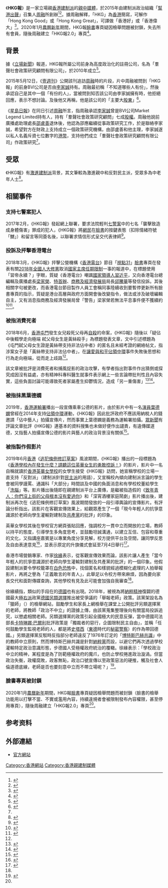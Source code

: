 《'''HKG報'''》是一家立場親[[香港建制派|香港建制派]]的[[親中媒體|親中媒體]]，於2015年由建制派政治組織「[[幫港出聲|幫港出聲]]」召集人[[周融|周融]]所創辦<ref>{{cite news|title=馮煒光批「天下為公」眾籌　交何俊仁作律師費　林卓廷：從無隱瞞何俊仁角色|url=https://thestandnews.com/politics/%E9%A6%AE%E7%85%92%E5%85%89%E6%89%B9-%E5%A4%A9%E4%B8%8B%E7%82%BA%E5%85%AC-%E7%9C%BE%E7%B1%8C-%E4%BA%A4%E4%BD%95%E4%BF%8A%E4%BB%81%E4%BD%9C%E5%BE%8B%E5%B8%AB%E8%B2%BB-%E6%9E%97%E5%8D%93%E5%BB%B7-%E5%BE%9E%E7%84%A1%E9%9A%B1%E7%9E%9E%E4%BD%95%E4%BF%8A%E4%BB%81%E8%A7%92%E8%89%B2/|agency=立場新聞|date=2018-04-25|accessdate=2018-07-15|archive-date=2018-06-19|archive-url=https://web.archive.org/web/20180619163259/https://thestandnews.com/politics/%E9%A6%AE%E7%85%92%E5%85%89%E6%89%B9-%E5%A4%A9%E4%B8%8B%E7%82%BA%E5%85%AC-%E7%9C%BE%E7%B1%8C-%E4%BA%A4%E4%BD%95%E4%BF%8A%E4%BB%81%E4%BD%9C%E5%BE%8B%E5%B8%AB%E8%B2%BB-%E6%9E%97%E5%8D%93%E5%BB%B7-%E5%BE%9E%E7%84%A1%E9%9A%B1%E7%9E%9E%E4%BD%95%E4%BF%8A%E4%BB%81%E8%A7%92%E8%89%B2/|dead-url=no}}</ref><ref>{{cite news|title=煒光獲准賣保險開公關公司　《HKG報》撰稿齋評中國發展|url=https://www.post852.com/227833/%E9%A6%AE%E7%85%92%E5%85%89%E7%8D%B2%E5%87%86%E8%B3%A3%E4%BF%9D%E9%9A%AA%E9%96%8B%E5%85%AC%E9%97%9C%E5%85%AC%E5%8F%B8%E3%80%80%E3%80%8Ahkg%E5%A0%B1%E3%80%8B%E6%92%B0%E7%A8%BF%E9%BD%8B%E8%A9%95/|agency=香港01|date=2017-09-01|accessdate=2018-07-15|archive-date=2018-07-07|archive-url=https://web.archive.org/web/20180707033637/https://www.post852.com/227833/%e9%a6%ae%e7%85%92%e5%85%89%e7%8d%b2%e5%87%86%e8%b3%a3%e4%bf%9d%e9%9a%aa%e9%96%8b%e5%85%ac%e9%97%9c%e5%85%ac%e5%8f%b8%e3%80%80%e3%80%8ahkg%e5%a0%b1%e3%80%8b%e6%92%b0%e7%a8%bf%e9%bd%8b%e8%a9%95/|dead-url=yes}}</ref>。據周融解釋，「HKG」為[[香港|香港]]簡寫，可解作「Hong Kong Good」或「Hong Kong Great」，可譯做「香港好」或「香港偉大」<ref>{{cite news |title=周融稱自資數十萬搞網媒「HKG」 可譯「香港偉大」 |url=https://m.mingpao.com/ins/%E6%B8%AF%E8%81%9E/article/20150429/s00001/1430278518958/%E5%91%A8%E8%9E%8D%E7%A8%B1%E8%87%AA%E8%B3%87%E6%95%B8%E5%8D%81%E8%90%AC%E6%90%9E%E7%B6%B2%E5%AA%92%E3%80%8Chkg%E3%80%8D-%E5%8F%AF%E8%AD%AF%E3%80%8C%E9%A6%99%E6%B8%AF%E5%81%89%E5%A4%A7%E3%80%8D |agency=明報 |date=2015-04-29 |accessdate=2019-02-11 |archive-date=2019-02-12 |archive-url=https://web.archive.org/web/20190212070555/https://m.mingpao.com/ins/%e6%b8%af%e8%81%9e/article/20150429/s00001/1430278518958/%e5%91%a8%e8%9e%8d%e7%a8%b1%e8%87%aa%e8%b3%87%e6%95%b8%e5%8d%81%e8%90%ac%e6%90%9e%e7%b6%b2%e5%aa%92%e3%80%8chkg%e3%80%8d-%e5%8f%af%e8%ad%af%e3%80%8c%e9%a6%99%e6%b8%af%e5%81%89%e5%a4%a7%e3%80%8d |dead-url=no }}</ref>。2020年1月[[農曆新年|農曆新年]]期間，HKG報[[臉書|臉書]]專頁疑因檢舉問題被封鎖，失去所有會員，隨後周融建立「HKG報2.0」專頁<ref name="hk02">{{cite news |author1=李家樑 |title=HKG報被facebook封鎖　轉推2.0版　周融用岳飛名言表心迹 |url=https://www.hk01.com/%E6%95%B8%E7%A2%BC%E7%94%9F%E6%B4%BB/428499/hkg%E5%A0%B1%E8%A2%ABfacebook%E5%B0%81%E9%8E%96-%E8%BD%89%E6%8E%A82-0%E7%89%88-%E5%91%A8%E8%9E%8D%E7%94%A8%E5%B2%B3%E9%A3%9B%E5%90%8D%E8%A8%80%E8%A1%A8%E5%BF%83%E8%BF%B9 |agency=HK01 |date=2020-01-31 |accessdate=2020-02-04 |archive-date=2020-02-04 |archive-url=https://web.archive.org/web/20200204033036/https://www.hk01.com/%E6%95%B8%E7%A2%BC%E7%94%9F%E6%B4%BB/428499/hkg%E5%A0%B1%E8%A2%ABfacebook%E5%B0%81%E9%8E%96-%E8%BD%89%E6%8E%A82-0%E7%89%88-%E5%91%A8%E8%9E%8D%E7%94%A8%E5%B2%B3%E9%A3%9B%E5%90%8D%E8%A8%80%E8%A1%A8%E5%BF%83%E8%BF%B9 |dead-url=no }}</ref>。

==背景==
據《[[立場新聞|立場新聞]]》報道，HKG報所屬公司前身為高度政治化的註冊公司，名為「羣聲社會政策研究顧問有限公司」，於2010年成立<ref>{{Cite news|url=https://thestandnews.com/politics/%E5%91%A8%E8%9E%8D%E8%BE%A6-hkg%E5%A0%B1-%E5%85%AC%E5%8F%B8%E5%89%8D%E8%BA%AB%E5%81%9A%E6%94%BF%E7%AD%96%E7%A0%94%E7%A9%B6-%E6%9D%8E%E5%AE%B6%E8%AA%A0%E6%89%93%E6%9C%AC%E7%99%BE%E8%90%AC/|title=周融辦「HKG報」公司　李家誠曾打本七位數　已售股權予周|author=|date=2015-05-12|work=|newspaper=立場新聞|accessdate=2017-05-12|language=|archive-date=2018-05-22|archive-url=https://web.archive.org/web/20180522181402/https://thestandnews.com/politics/%E5%91%A8%E8%9E%8D%E8%BE%A6-hkg%E5%A0%B1-%E5%85%AC%E5%8F%B8%E5%89%8D%E8%BA%AB%E5%81%9A%E6%94%BF%E7%AD%96%E7%A0%94%E7%A9%B6-%E6%9D%8E%E5%AE%B6%E8%AA%A0%E6%89%93%E6%9C%AC%E7%99%BE%E8%90%AC/|dead-url=no}}</ref>。

2015年5月12日，《[[壹週刊_(香港)|壹週刊]]》公開該刊追訪[[周融|周融]]時的片段，片中周融被問到「HKG報」的前身BVI公司是否由[[李家誠|李家誠]]持有。周融最初稱「不知道哪些人有份」，然後承認自己是其中一個「有份的人」，當被問到知否該公司由李家誠擁有時，他拒絕回應，表示不想討論。及後他又再稱，他是該公司的「主要大[[股東|股東]]」<ref name="stand01">{{cite news|title=周融獲四叔細仔打本創網媒「HKG報」被壹仔質問後疑自爆|url=https://www.thestandnews.com/politics/%E5%91%A8%E8%9E%8D%E7%8D%B2%E5%9B%9B%E5%8F%94%E7%B4%B0%E4%BB%94%E6%89%93%E6%9C%AC%E5%89%B5%E7%B6%B2%E5%AA%92-hkg%E5%A0%B1-%E8%A2%AB%E5%A3%B9%E4%BB%94%E8%B3%AA%E5%95%8F%E5%BE%8C%E7%96%91%E8%87%AA%E7%88%86/|agency=立場新聞|date=2015-05-12|accessdate=2018-05-22|archive-date=2018-05-22|archive-url=https://web.archive.org/web/20180522181149/https://www.thestandnews.com/politics/%E5%91%A8%E8%9E%8D%E7%8D%B2%E5%9B%9B%E5%8F%94%E7%B4%B0%E4%BB%94%E6%89%93%E6%9C%AC%E5%89%B5%E7%B6%B2%E5%AA%92-hkg%E5%A0%B1-%E8%A2%AB%E5%A3%B9%E4%BB%94%E8%B3%AA%E5%95%8F%E5%BE%8C%E7%96%91%E8%87%AA%E7%88%86/|dead-url=no}}</ref>。

《[[星島日報|星島日報]]》在同日引述[[周融|周融]]所言，指周融承認[[李家誠|李家誠]]曾是BVI公司Market Legend Limited持有人，持有「羣聲社會政策研究顧問」七成[[股權|股權]]。周融他說前廣播處助理處長[[邵盧善|邵盧善]]退休後，他認為邵應繼續從事政策研究工作，於是聯絡李家誠，希望對方在財政上支持成立一個政策研究機構，由邵盧善和他主理，李家誠遂以私人名義斥資七位數字的[[港幣|港幣]]，支持他們成立「羣聲社會政策研究顧問有限公司」作政策研究<ref name="stand01"/>。

==受眾==
《HKG報》有[[激進建制派|激進建制派]]背景，其文筆較為激進親中和反對民主派，受眾多為中老年人士<ref>{{cite news |author1=張秀賢 |title=網上輿論戰，建制已超前——難怪周融獲厚待 |url=https://www.hk01.com/01%E5%8D%9A%E8%A9%95-%E6%94%BF%E7%B6%93%E7%A4%BE/59649/%E7%B6%B2%E4%B8%8A%E8%BC%BF%E8%AB%96%E6%88%B0-%E5%BB%BA%E5%88%B6%E5%B7%B2%E8%B6%85%E5%89%8D-%E9%9B%A3%E6%80%AA%E5%91%A8%E8%9E%8D%E7%8D%B2%E5%8E%9A%E5%BE%85 |agency=香港01 |date=2016-12-13 |accessdate=2018-07-16 |archive-date=2018-07-16 |archive-url=https://web.archive.org/web/20180716111755/https://www.hk01.com/01%E5%8D%9A%E8%A9%95-%E6%94%BF%E7%B6%93%E7%A4%BE/59649/%E7%B6%B2%E4%B8%8A%E8%BC%BF%E8%AB%96%E6%88%B0-%E5%BB%BA%E5%88%B6%E5%B7%B2%E8%B6%85%E5%89%8D-%E9%9B%A3%E6%80%AA%E5%91%A8%E8%9E%8D%E7%8D%B2%E5%8E%9A%E5%BE%85 |dead-url=no }}</ref>。

==相關事件==
===支持七警案犯人===
2017年2月，《HKG報》發起網上聯署，要求法院輕判[[七警案|七警案]]中的七名「襲擊致造成身體傷害」罪成的犯人，《HKG報》將[[網民|網民]]在[[臉書|臉書]]的按鍵表態（扣除情緒符號「嬲」）和留言等同簽名後，以聯署求情信形式呈交代表律師<ref>{{cite news |title=《HKG報》發起網上聯署　求法院輕判七警　網民一like即當簽咗 |url=https://thestandnews.com/politics/hkg%E5%A0%B1-%E7%99%BC%E8%B5%B7%E7%B6%B2%E4%B8%8A%E8%81%AF%E7%BD%B2-%E6%B1%82%E6%B3%95%E9%99%A2%E8%BC%95%E5%88%A4%E4%B8%83%E8%AD%A6-%E7%B6%B2%E6%B0%91%E4%B8%80like%E5%8D%B3%E7%95%B6%E7%B0%BD%E5%92%97/ |agency=立場新聞 |date=2017-02-14 |accessdate=2018-07-18 |archive-date=2018-07-18 |archive-url=https://web.archive.org/web/20180718114706/https://thestandnews.com/politics/hkg%E5%A0%B1-%E7%99%BC%E8%B5%B7%E7%B6%B2%E4%B8%8A%E8%81%AF%E7%BD%B2-%E6%B1%82%E6%B3%95%E9%99%A2%E8%BC%95%E5%88%A4%E4%B8%83%E8%AD%A6-%E7%B6%B2%E6%B0%91%E4%B8%80like%E5%8D%B3%E7%95%B6%E7%B0%BD%E5%92%97/ |dead-url=no }}</ref>。

===投訴及抨擊香港電台===
2018年3月，《HKG報》抨擊公營機構《[[香港電台|香港電台]]》節目「[[視點31|視點31]]」[[臉書|臉書]]專頁在發表有關[[中華人民共和國憲法修正案_(2018年)|2018年全國人大修憲]]取消[[廢除幹部領導職務終身制|國家主席任期限制]]一事的報道中，在標題使用「習帝永續？」字眼，質疑《香港電台》嘲諷[[黨和國家領導人|國家領導人]][[習近平|習近平]]，又向香港電台總編輯及廣播處長[[梁家荣_(传媒工作者)|梁家榮]]、[[香港特別行政區行政長官辦公室|特首辦]]、[[商務及經濟發展局|商務及經濟發展局]]局長[[邱騰華|邱騰華]]等發信投訴。其後相關字句被更改，而香港電台節目製作人員工會稱同事陸續收到要暫停更新所有臉書專頁的指示，質疑是港台高層與政府方面開會後改變指令，做法或涉及破壞編輯自主，又有消息指商務及經濟發展局曾「警告」梁家榮若無法平息事件便不獲續約<ref>{{cite news |title=梁家榮認「習帝永續？」用字有問題　若負責起題會改為「是否習帝永續？」 |url=https://www.post852.com/245987/%E6%A2%81%E5%AE%B6%E6%A6%AE%E8%AA%8D%E3%80%8C%E7%BF%92%E5%B8%9D%E6%B0%B8%E7%BA%8C%EF%BC%9F%E3%80%8D%E7%94%A8%E5%AD%97%E6%9C%89%E5%95%8F%E9%A1%8C%E3%80%80%E8%8B%A5%E8%B2%A0%E8%B2%AC%E8%B5%B7%E9%A1%8C/ |agency=852郵報 |date=2018-03-26 |accessdate=2018-07-23 |archive-date=2018-07-23 |archive-url=https://web.archive.org/web/20180723064145/https://www.post852.com/245987/%E6%A2%81%E5%AE%B6%E6%A6%AE%E8%AA%8D%E3%80%8C%E7%BF%92%E5%B8%9D%E6%B0%B8%E7%BA%8C%EF%BC%9F%E3%80%8D%E7%94%A8%E5%AD%97%E6%9C%89%E5%95%8F%E9%A1%8C%E3%80%80%E8%8B%A5%E8%B2%A0%E8%B2%AC%E8%B5%B7%E9%A1%8C/ |dead-url=no }}</ref><ref>{{cite news |title=用「習帝永續」字眼惹《HKG報》狙擊　港台下令暫停更新FB專頁 |url=https://thestandnews.com/politics/%E7%94%A8-%E7%BF%92%E5%B8%9D%E6%B0%B8%E7%BA%8C-%E5%AD%97%E7%9C%BC%E6%83%B9-hkg%E5%A0%B1-%E7%8B%99%E6%93%8A-%E6%B8%AF%E5%8F%B0%E4%B8%8B%E4%BB%A4%E6%9A%AB%E5%81%9C%E6%9B%B4%E6%96%B0fb%E5%B0%88%E9%A0%81/ |agency=立場新聞 |date=2018-03-09 |accessdate=2018-07-23 |archive-date=2018-07-23 |archive-url=https://web.archive.org/web/20180723064409/https://thestandnews.com/politics/%E7%94%A8-%E7%BF%92%E5%B8%9D%E6%B0%B8%E7%BA%8C-%E5%AD%97%E7%9C%BC%E6%83%B9-hkg%E5%A0%B1-%E7%8B%99%E6%93%8A-%E6%B8%AF%E5%8F%B0%E4%B8%8B%E4%BB%A4%E6%9A%AB%E5%81%9C%E6%9B%B4%E6%96%B0fb%E5%B0%88%E9%A0%81/ |dead-url=no }}</ref>。

===被指消費死者===
2018年6月，[[香港|香港]][[屯門|屯門]]發生女兒殺死父母再[[自殺|自殺]]的命案，《HKG報》隨後以「疑佔中後輟學走向極端 弒父母女生是黃絲殺手」為標題發表文章，文中引述標題為《屯門弑父母女生證是黃絲帶支持非法佔中者》的匿名且未經考證的網絡帖文，指涉案女子是「黃絲帶支持非法佔中者」，在[[讓愛與和平佔領中環|讓愛與和平佔領中環]]事件失敗後思想和行為走向極端，從而走上歧路<ref name="st01"/>。

該文章被批評是消費死者和捕風捉影的政治攻擊，有學者指出對事件作出猜側或探究成因沒有益處，亦有精神科專科醫生就事件表示網上一些言論帶批判性且內容失實，這些負面討論可能導致死者家屬產生抑鬱情況，造成「另一重傷害」<ref name="st01">{{cite news |title=【三屍命案】《HKG報》稱女事主疑佔中後變極端　羅冠聰：消費死者、捕風捉影 |url=https://thestandnews.com/politics/%E4%B8%89%E5%B1%8D%E5%91%BD%E6%A1%88-hkg%E5%A0%B1-%E7%A8%B1%E5%A5%B3%E4%BA%8B%E4%B8%BB%E7%96%91%E4%BD%94%E4%B8%AD%E5%BE%8C%E8%AE%8A%E6%A5%B5%E7%AB%AF-%E7%BE%85%E5%86%A0%E8%81%B0-%E6%B6%88%E8%B2%BB%E6%AD%BB%E8%80%85-%E6%8D%95%E9%A2%A8%E6%8D%89%E5%BD%B1/ |agency=立場新聞 |date=2018-06-21 |accessdate=2018-07-18 |archive-date=2018-07-18 |archive-url=https://web.archive.org/web/20180718114938/https://thestandnews.com/politics/%E4%B8%89%E5%B1%8D%E5%91%BD%E6%A1%88-hkg%E5%A0%B1-%E7%A8%B1%E5%A5%B3%E4%BA%8B%E4%B8%BB%E7%96%91%E4%BD%94%E4%B8%AD%E5%BE%8C%E8%AE%8A%E6%A5%B5%E7%AB%AF-%E7%BE%85%E5%86%A0%E8%81%B0-%E6%B6%88%E8%B2%BB%E6%AD%BB%E8%80%85-%E6%8D%95%E9%A2%A8%E6%8D%89%E5%BD%B1/ |dead-url=no }}</ref><ref>{{cite news |title=倫常血案扯上政治立場 親建制網媒引文捱批 |url=http://www.singpao.com.hk/index.php?fi=news1&id=74031 |agency=成報 |date=2018-06-22 |accessdate=2018-07-18 |archive-date=2018-07-18 |archive-url=https://web.archive.org/web/20180718174334/http://www.singpao.com.hk/index.php?fi=news1&id=74031 |dead-url=no }}</ref>。

===被指抹黑葉德嫻===
2019年，[[香港運輸署|香港運輸署]]播出一段宣傳乘車公德的影片，由於影片中有一名[[演員|演員]][[葉德嫻|葉德嫻]]曾經在2014年支持[[佔領中環|佔領中環]]運動，《HKG報》因此批評政府不應該用納稅人的錢邀請「佔中藝人」拍攝宣傳片，然而事實上葉德嫻是義務為運輸署拍攝。[[眾新聞|眾新聞]]有評論文章批評《HKG報》連基本的資料搜集也未做好便作出譴責，有違傳媒道德，又指藝人拍攝宣傳公德的影片與藝人的政治背景沒有關係<ref>{{cite news |title=文革2019 |url=https://www.hkcnews.com/article/18743/hkg%E5%A0%B1-%E8%91%89%E5%BE%B7%E5%AB%BB-%E9%81%8B%E8%BC%B8%E7%BD%B2-18743/hkg%E5%A0%B1?__cf_chl_jschl_tk__=8b4e75351ae537ea6219cf47a54c69752c585eb4-1580451986-0-ASzCdGJzkzG18nTHlEXbL6v7Zv0otMvvoJ47OlQTzBVneaOJxOYev_KamLLCCb7x2WHa9KunD2fRdLqiq3F9B03Ut8TFclnip_MN4qgKpq2Q94_n3SSYDuRcYVuDV7nw76i2V-oNGMPrNGrsXp0G8M0o68o1JrseAgflxyB8rGXDicVcD1j1yghVbnX68ECldh3I5UqC-jny8kI3JlxQqtZdqNfHL_oP2uy4FIVn6ihWULo5z4hBjgKQ0uieO9ynFI4Sq8EIbi3iVhZHCKV8QcjfM4dZABz5cLQH-YkZSMcBzBOxnUdzCyUeLvjPEcaA5LcEeTMeEhJSXdNGJDu8_A9N9LfH2jVXioyzfmkCSuMcafj44HElyiCo6xNyz7BbTR6tUXvKFiI5-2NWuDfmvPs |agency=眾新聞 |date=2019-02-28 |accessdate=2020-01-31 |archive-date=2020-01-31 |archive-url=https://web.archive.org/web/20200131063726/https://www.hkcnews.com/article/18743/hkg%25E5%25A0%25B1-%25E8%2591%2589%25E5%25BE%25B7%25E5%25AB%25BB-%25E9%2581%258B%25E8%25BC%25B8%25E7%25BD%25B2-18743/hkg%25E5%25A0%25B1%3F__cf_chl_jschl_tk__%3D8b4e75351ae537ea6219cf47a54c69752c585eb4-1580451986-0-ASzCdGJzkzG18nTHlEXbL6v7Zv0otMvvoJ47OlQTzBVneaOJxOYev_KamLLCCb7x2WHa9KunD2fRdLqiq3F9B03Ut8TFclnip_MN4qgKpq2Q94_n3SSYDuRcYVuDV7nw76i2V-oNGMPrNGrsXp0G8M0o68o1JrseAgflxyB8rGXDicVcD1j1yghVbnX68ECldh3I5UqC-jny8kI3JlxQqtZdqNfHL_oP2uy4FIVn6ihWULo5z4hBjgKQ0uieO9ynFI4Sq8EIbi3iVhZHCKV8QcjfM4dZABz5cLQH-YkZSMcBzBOxnUdzCyUeLvjPEcaA5LcEeTMeEhJSXdNGJDu8_A9N9LfH2jVXioyzfmkCSuMcafj44HElyiCo6xNyz7BbTR6tUXvKFiI5-2NWuDfmvPs |dead-url=no }}</ref>。

===被指製作假影片===
{{main|HKG報訪問自稱英華女學校學生影片}}
2019年6月[[香港|香港]]《[[2019年逃犯及刑事事宜相互法律協助法例（修訂）條例草案|逃犯條例修訂草案]]》風波期間，《HKG報》播出的一段標題為《[[HKG報訪問自稱英華女學校學生影片|香港學校內在發生什麼？請聽這位英華女生的勇敢控訴！]]》的影片，影片中一名自稱就讀於[[香港|香港]][[英華女學校|英華女學校]]的女學生接受《HKG報》訪問，她宣稱學校的立場一直支持「反對派」（建制派針對[[香港民主派|民主派]]的用語），又宣稱校內傾向建制派言論的學生會被同學謾罵、通識科「大部分」時間談及中國的負面消息和有學校校董給學生「[[洗腦|洗腦]]」等。影片播出後隨即在親建制派平台上廣傳，是繼被指造假的《[[致年青人：你們沒上街的父母根本沒有愛過你|致年青人：你們沒上街的父母根本沒有愛過你]]》和「深宵酒樓家庭鬧劇」影片播出後，建制派再次在《逃犯條例修訂草案》風波期間發放的一段引導輿論的宣傳影片。有評論分析指出，該影片在客觀宣傳效果上，給觀眾產生了一個「現今年輕人的抗爭意識源於老師向學生灌輸對建制及[[中國共產黨|共產黨]]的批評」的印象。

英華女學校其後在學校官方網頁張貼回應，強調校方一貫中立而開放的立場，教師以持平的態度，引導學生多角度思考，並鼓勵坦誠溝通，以建立互信、包容和尊重的文化，又指講座嘉賓是以專業角度分享見解，校方提供平台及空間，讓同學反思及自由表達意見<ref>{{cite news |title=英華午會談修例 女生抨立場偏頗 |url=http://std.stheadline.com/daily/article/detail/2024852-%E6%B8%AF%E8%81%9E-%E8%8B%B1%E8%8F%AF%E5%8D%88%E6%9C%83%E8%AB%87%E4%BF%AE%E4%BE%8B+%E5%A5%B3%E7%94%9F%E6%8A%A8%E7%AB%8B%E5%A0%B4%E5%81%8F%E9%A0%97 |agency=[[星島日報|星島日報]] |date=2019-06-26 |accessdate=2019-06-27 |archive-date=2019-06-27 |archive-url=https://web.archive.org/web/20190627140738/http://std.stheadline.com/daily/article/detail/2024852-%25E6%25B8%25AF%25E8%2581%259E-%25E8%258B%25B1%25E8%258F%25AF%25E5%258D%2588%25E6%259C%2583%25E8%25AB%2587%25E4%25BF%25AE%25E4%25BE%258B%2B%25E5%25A5%25B3%25E7%2594%259F%25E6%258A%25A8%25E7%25AB%258B%25E5%25A0%25B4%25E5%2581%258F%25E9%25A0%2597 |dead-url=no }}</ref>，並表示原定的升旗儀式會延至7月4日舉行<ref>{{cite news |title=英華女校邀張達明講解修例受質疑 |url=https://www2.hkej.com/instantnews/current/article/2172538/%E8%8B%B1%E8%8F%AF%E5%A5%B3%E6%A0%A1%E9%82%80%E5%BC%B5%E9%81%94%E6%98%8E%E8%AC%9B%E8%A7%A3%E4%BF%AE%E4%BE%8B%E5%8F%97%E8%B3%AA%E7%96%91 |agency=[[信報|信報]] |date=2019-06-25 |accessdate=2019-06-27 |archive-date=2019-06-27 |archive-url=https://web.archive.org/web/20190627140745/https://www2.hkej.com/instantnews/current/article/2172538/%25E8%258B%25B1%25E8%258F%25AF%25E5%25A5%25B3%25E6%25A0%25A1%25E9%2582%2580%25E5%25BC%25B5%25E9%2581%2594%25E6%2598%258E%25E8%25AC%259B%25E8%25A7%25A3%25E4%25BF%25AE%25E4%25BE%258B%25E5%258F%2597%25E8%25B3%25AA%25E7%2596%2591 |dead-url=no }}</ref>。

香港市場營銷專家、作家[[徐緣|徐緣]]表示，從客觀宣傳效果而論，該影片讓人產生「當今年輕人的抗爭意識源於老師向學生灌輸對建制及共產黨的批評」的一個印象。他假設建制派要令學校籠罩在[[白色恐怖|白色恐怖]]中，找個匿名和樣貌經過模糊化處理的人拍舉報影片，再將之譽為「正義敢言的年青人」，此舉足以令校方帶來麻煩，因為要向家長交代和面對傳媒查詢，其他學校有見及此可能會加強自我審查<ref name="th02"/>。

徐緣續指，類似的手段在的[[德國|德國]]也有出現。2018年，被視為將[[納粹主義|納粹精神]]復闢的德國最大[[極右派|極右派]]政黨[[德國另類選擇|德國另類選擇]]推出被受爭議的「舉報老師」政策。該黨架設名為「獵師」（{{lang|de|Lehrer-Pranger}}）的檢舉網站，鼓勵學生和家長上網檢舉在課堂上公開批評另類選擇黨的老師，將教師「政治不中立」的證據上傳，由該黨蒐集整理後向有關當局投訴追究，以懲處相關老師。另類選擇黨的政策引起全國極大的民意反彈，當中德國司法部長[[卡特琳娜·巴爾利|卡特琳娜·巴爾利]]批評政策是「獨裁者的惡行，企圖限制民主自由」，並稱「任何鼓勵學生監視老師的人，都是將[[史塔西|史塔西]]（[[東德|東德]]時代的[[秘密警察|秘密警察]]）的作為帶回德國。」另類選擇黨反駁時反指部分老師違反了1976年訂定的「[[博特斯巴赫共識|博特斯巴赫共識]]」中的教師中立原則，然而博特斯巴赫共識是針對[[納粹黨|納粹黨]]而設，以避它們再次透過學校灌輸特定政治意識形態，步德國人受極權政府統治的覆轍。徐緣表示：「學校政治中立的精神，某程度是為了防範極權政府的魔爪，也防止學校捲進政治漩渦。但當政治失衡，政權腐敗，政客無恥，政治口號宣傳以至政策惡法的硬推，觸及社會人倫道德底線，老師是否也要刻意中立而不帶立場呢？」<ref name="th02">{{cite news |author1=徐緣 |title=由英華女生短片說起 — 德國校園政治中立源由 |url=https://thestandnews.com/politics/%E7%94%B1%E8%8B%B1%E8%8F%AF%E5%A5%B3%E7%94%9F%E7%9F%AD%E7%89%87%E8%AA%AA%E8%B5%B7-%E5%BE%B7%E5%9C%8B%E6%A0%A1%E5%9C%92%E6%94%BF%E6%B2%BB%E4%B8%AD%E7%AB%8B%E6%BA%90%E7%94%B1/ |agency=[[立場新聞|立場新聞]] |date=2019-06-26 |accessdate=2019-06-27 |archive-date=2019-06-28 |archive-url=https://web.archive.org/web/20190628103604/http://www.thestandnews.com/politics/%E7%94%B1%E8%8B%B1%E8%8F%AF%E5%A5%B3%E7%94%9F%E7%9F%AD%E7%89%87%E8%AA%AA%E8%B5%B7-%E5%BE%B7%E5%9C%8B%E6%A0%A1%E5%9C%92%E6%94%BF%E6%B2%BB%E4%B8%AD%E7%AB%8B%E6%BA%90%E7%94%B1/ |dead-url=no }}</ref>。

===臉書專頁被封鎖===
2020年1月[[農曆新年|農曆新年]]期間，HKG報[[臉書|臉書]]專頁疑因檢舉問題而被封鎖（臉書的檢舉功能用以打擊不當、不實或濫用內容，持續違規者會被限制發布內容權限，甚至停用專頁），隨後周融建立「HKG報2.0」專頁<ref name="hk02"/>。

== 参考资料 ==
{{reflist|2}}

== 外部連結 ==
* [https://hkgpao.com/ 官方網站]{{Wayback|url=https://hkgpao.com/ |date=20161130091337 }}

[[Category:香港網站|Category:香港網站]]
[[Category:香港親建制媒體|Category:香港親建制媒體]]